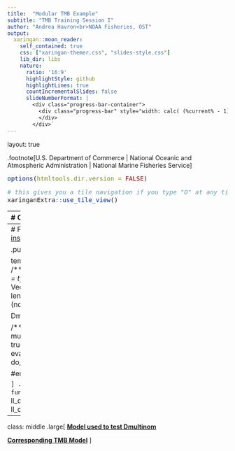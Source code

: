 ```yaml
---
title:  "Modular TMB Example"
subtitle: "TMB Training Session I"
author: "Andrea Havron<br>NOAA Fisheries, OST"
output:
  xaringan::moon_reader:
    self_contained: true
    css: ["xaringan-themer.css", "slides-style.css"]
    lib_dir: libs
    nature:
      ratio: '16:9'
      highlightStyle: github
      highlightLines: true
      countIncrementalSlides: false
      slideNumberFormat: |
        <div class="progress-bar-container">
          <div class="progress-bar" style="width: calc( (%current% - 1) / (%total% - 1) * 100%);">
          </div>
        </div>`
---
```


layout: true

.footnote[U.S. Department of Commerce | National Oceanic and Atmospheric Administration | National Marine Fisheries Service]


<style type="text/css">

code.cpp{
  font-size: 14px;
}
code.r{
  font-size: 14px;
}


</style>


```r
options(htmltools.dir.version = FALSE)
```

```r
# this gives you a tile navigation if you type "O" at any time
xaringanExtra::use_tile_view()
```

---
# C++ Anatomy of a Class

```cpp
class ClassName{
  Access specifier: //can be private, public, or protected
  Data members; //variables to be used
  
  ClassName(){} //Constructor - automatically called when new object created
  
  Member functions(){} //Methods to access data members
  
}; //class name ends with semicolon


//create instance of class
ClassName<T>* ClassName<T>::instance = new ClassName<T>();

```
.p[
- Memory is not allocated when a class is defined
- An instance of the class needs to be created for memory allocation (new object created)
- **new** is the C++ initialize function that allocates memory
- Once the class is instantiated, members can be accessed using the dot('.')
]
resources:<br>
[**geeksforgeeks**](https://www.geeksforgeeks.org/c-classes-and-objects/)<br>
[**cplusplus**](https://cplusplus.com/doc/tutorial/classes/)
---
# FIMS Dmultinom class
[inst/include/distributions/functors/tmb_distributions.hpp](https://github.com/NOAA-FIMS/FIMS/blob/main/inst/include/distributions/functors/tmb_distributions.hpp)

.pull-left-wide[
```cpp
#ifdef TMB_MODEL

template <typename T>
struct Dmultinom : public DistributionsBase<T> {
  /** EigenVector defined in interface.hpp */
  using Vector = typename ModelTraits<T>::EigenVector;
  Vector x; /*!< Vector of length K of integers */
  Vector p; /*!< Vector of length K, specifying the probability for the K
               classes (note, unlike in R these must sum to 1). */

  Dmultinom() : DistributionsBase<T>() {}

  /**
   * @brief Probability mass function of the multinomial distribution.
   *
   * @param do_log Boolean; if true, log densities are returned
   */
  virtual const T evaluate(const bool& do_log) {
    return dmultinom(x, p, do_log);
  }
};

#endif

```
]
.pull-right-narrow[
Access class members and functions
<br>
```cpp
fims::Dmultinom<T> ll_dmultinom;
ll_dmultinom.x = x;
ll_dmultinom.p = p;
ll_dmultinom.evaluate(true);
```
]

---
class: middle
.large[
[**Model used to test Dmultinom**](https://github.com/NOAA-FIMS/FIMS/blob/193-feature-rcpp-interface-to-call-module-likelihoods/inst/extdata/TMB_tests/distributions/test_dmultinom_distribution.hpp)


[**Corresponding TMB Model**](https://github.com/NOAA-FIMS/FIMS/blob/193-feature-rcpp-interface-to-call-module-likelihoods/inst/extdata/TMB_tests/distributions/test_dmultinom_distribution.cpp)
]